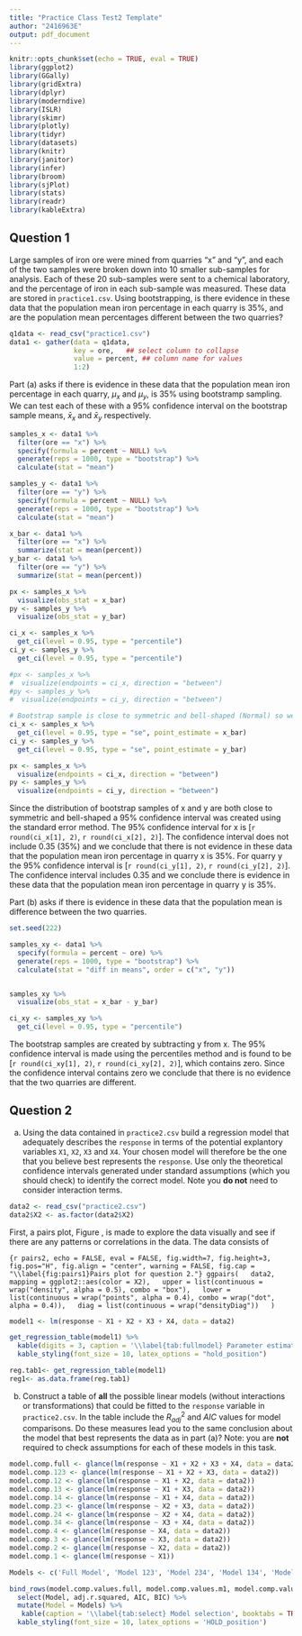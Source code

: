 ```yaml
---
title: "Practice Class Test2 Template"
author: "2416963E"
output: pdf_document
---
```


```r
knitr::opts_chunk$set(echo = TRUE, eval = TRUE)
library(ggplot2)
library(GGally)
library(gridExtra)
library(dplyr)
library(moderndive)
library(ISLR)
library(skimr)
library(plotly)
library(tidyr)
library(datasets)
library(knitr)
library(janitor)
library(infer)
library(broom)
library(sjPlot)
library(stats)
library(readr)
library(kableExtra)
```

## Question 1
Large samples of iron ore were mined from quarries "x" and "y", and each of the two samples were broken down into 10 smaller sub-samples for analysis. Each of these 20 sub-samples were sent to a chemical laboratory, and the percentage of iron in each sub-sample was measured. These data are stored in `practice1.csv`. Using bootstrapping, is there evidence in these data that the population mean iron percentage in each quarry is 35%, and are the population mean percentages different between the two quarries?

```r
q1data <- read_csv("practice1.csv")
data1 <- gather(data = q1data,
                key = ore,   ## select column to collapse
                value = percent, ## column name for values
                1:2)
```


Part (a) asks if there is evidence in these data that the population mean iron percentage in each quarry, $\mu_x$ and $\mu_y$, is 35% using bootstramp sampling.  We can test each of these with a 95% confidence interval on the bootstrap sample means, $\bar{x}_x$ and $\bar{x}_y$ respectively.   

```r
samples_x <- data1 %>% 
  filter(ore == "x") %>%
  specify(formula = percent ~ NULL) %>%
  generate(reps = 1000, type = "bootstrap") %>%
  calculate(stat = "mean")

samples_y <- data1 %>% 
  filter(ore == "y") %>%
  specify(formula = percent ~ NULL) %>%
  generate(reps = 1000, type = "bootstrap") %>%
  calculate(stat = "mean")

x_bar <- data1 %>%
  filter(ore == "x") %>%
  summarize(stat = mean(percent))
y_bar <- data1 %>%
  filter(ore == "y") %>%
  summarize(stat = mean(percent))

px <- samples_x %>%
  visualize(obs_stat = x_bar)
py <- samples_y %>%
  visualize(obs_stat = y_bar)

ci_x <- samples_x %>%
  get_ci(level = 0.95, type = "percentile")
ci_y <- samples_y %>%
  get_ci(level = 0.95, type = "percentile")

#px <- samples_x %>%
#  visualize(endpoints = ci_x, direction = "between")
#py <- samples_y %>%
#  visualize(endpoints = ci_y, direction = "between")

# Bootstrap sample is close to symmetric and bell-shaped (Normal) so we can use the Standard Error method
ci_x <- samples_x %>%
  get_ci(level = 0.95, type = "se", point_estimate = x_bar)
ci_y <- samples_y %>%
  get_ci(level = 0.95, type = "se", point_estimate = y_bar)

px <- samples_x %>%
  visualize(endpoints = ci_x, direction = "between")
py <- samples_y %>%
  visualize(endpoints = ci_y, direction = "between")

```

Since the distribution of bootstrap samples of x and y are both close to symmetric and bell-shaped a 95% confidence interval was created using the standard error method. The 95% confidence interval for x is [`r round(ci_x[1], 2)`, `r round(ci_x[2], 2)`].  The confidence interval does not include 0.35 (35%) and we conclude that there is not evidence in these data that the population mean iron percentage in quarry x is 35%. For quarry y the 95% confidence interval is [`r round(ci_y[1], 2)`, `r round(ci_y[2], 2)`].  The confidence interval includes 0.35 and we conclude there is evidence in these data that the population mean iron percentage in quarry y is 35%.  

Part (b) asks if there is evidence in these data that the population mean is difference between the two quarries.  

```r
set.seed(222)

samples_xy <- data1 %>% 
  specify(formula = percent ~ ore) %>%
  generate(reps = 1000, type = "bootstrap") %>%
  calculate(stat = "diff in means", order = c("x", "y"))


samples_xy %>%
  visualize(obs_stat = x_bar - y_bar)

ci_xy <- samples_xy %>%
  get_ci(level = 0.95, type = "percentile")
```

The bootstrap samples are created by subtracting y from x.  The 95% confidence interval is made using the percentiles method and is found to be  [`r round(ci_xy[1], 2)`, `r round(ci_xy[2], 2)`], which contains zero.  Since the confidence interval contains zero we conclude that there is no evidence that the two quarries are different.  


## Question 2

(a) Using the data contained in `practice2.csv` build a regression model that adequately describes the `response` in terms of the potential explantory variables `X1`, `X2`, `X3` and `X4`. Your chosen model will therefore be the one that you believe best represents the `response`. Use only the theoretical confidence intervals generated under standard assumptions (which you should check) to identify the correct model.  Note you **do not** need to consider interaction terms.

```r
data2 <- read_csv("practice2.csv")
data2$X2 <- as.factor(data2$X2)
```

First, a pairs plot, Figure \ref{fig:pairs1}, is made to explore the data visually and see if there are any patterns or correlations in the data. The data consists of 

```{r pairs2, echo = FALSE, eval = FALSE, fig.width=7, fig.height=3,  fig.pos="H", fig.align = "center", warning = FALSE, fig.cap = "\\label{fig:pairs1}Pairs plot for question 2."}
ggpairs(
  data2,
  mapping = ggplot2::aes(color = X2),
  upper = list(continuous = wrap("density", alpha = 0.5), combo = "box"),
  lower = list(continuous = wrap("points", alpha = 0.4), combo = wrap("dot", alpha = 0.4)),
  diag = list(continuous = wrap("densityDiag"))
  )
```

```r
model1 <- lm(response ~ X1 + X2 + X3 + X4, data = data2)

get_regression_table(model1) %>%
  kable(digits = 3, caption = '\\label{tab:fullmodel} Parameter estimates obtained from the model response ~ X1 + X2 + X3 + X4', booktabs = TRUE, format = "latex") %>%
  kable_styling(font_size = 10, latex_options = "hold_position")

reg.tab1<- get_regression_table(model1)
reg1<- as.data.frame(reg.tab1)
```

(b)  Construct a table of **all** the possible linear models (without interactions or transformations) that could be fitted to the `response` variable in `practice2.csv`.  In the table include the $R^2_{adj}$ and $AIC$ values for model comparisons. Do these measures lead you to the same conclusion about the model that best represents the data as in part (a)?  Note: you are **not** required to check assumptions for each of these models in this task.

```r

model.comp.full <- glance(lm(response ~ X1 + X2 + X3 + X4, data = data2))
model.comp.123 <- glance(lm(response ~ X1 + X2 + X3, data = data2))
model.comp.12 <- glance(lm(response ~ X1 + X2, data = data2))
model.comp.13 <- glance(lm(response ~ X1 + X3, data = data2))
model.comp.14 <- glance(lm(response ~ X1 + X4, data = data2))
model.comp.23 <- glance(lm(response ~ X2 + X3, data = data2))
model.comp.24 <- glance(lm(response ~ X2 + X4, data = data2))
model.comp.34 <- glance(lm(response ~ X3 + X4, data = data2))
model.comp.4 <- glance(lm(response ~ X4, data = data2))
model.comp.3 <- glance(lm(response ~ X3, data = data2))
model.comp.2 <- glance(lm(response ~ X2, data = data2))
model.comp.1 <- glance(lm(response ~ X1))

Models <- c('Full Model', 'Model 123', 'Model 234', 'Model 134', 'Model 234', 'Model 12', 'Model 13', 'Model 14', 'Model 23', 'Model 24', 'Model 34', 'Model 1', 'Model 2', 'Model 3', 'Model 4')

bind_rows(model.comp.values.full, model.comp.values.m1, model.comp.values.m2, model.comp.values.m3, model.comp.values.m4, .id = "Model") %>%
  select(Model, adj.r.squared, AIC, BIC) %>%
  mutate(Model = Models) %>%
   kable(caption = '\\label{tab:select} Model selection', booktabs = TRUE, format = "latex") %>%
  kable_styling(font_size = 10, latex_options = 'HOLD_position')
```
